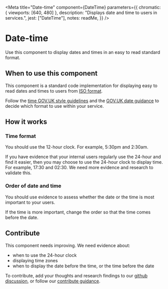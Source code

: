 
<Meta
	title="Date-time"
	component={DateTime}
	parameters={{
		chromatic: { viewports: [640, 480] },
		description: "Displays date and time to users in services.",
		jest: ["DateTime"],
		notes: readMe,
	}}
/>

# Date-time

Use this component to display dates and times in an easy to read standard format.

<Preview withToolbar>
	<Story name="Date with time after">
		<DateTime
			ISOString="2022-07-21T22:37:34.570Z"
			precedence="date"
			clockType={12}
		/>
	</Story>
</Preview>

<Props of={DateTime} />

## When to use this component

This component is a standard code implementation for displaying easy to read dates and times to users from [ISO format](https://en.wikipedia.org/wiki/ISO_8601).

Follow the [time GOV.UK style guidelines](https://www.gov.uk/guidance/style-guide/a-to-z-of-gov-uk-style#times) and the [GOV.UK date guidance](https://www.gov.uk/guidance/style-guide/a-to-z-of-gov-uk-style#dates) to decide which format to use within your service.

## How it works
### Time format

You should use the 12-hour clock. For example, 5:30pm and 2:30am.

If you have evidence that your internal users regularly use the 24-hour and find it easier, then you may choose to use the 24-hour clock to display time. For example, 17:30 and 02:30. We need more evidence and research to validate this.

<Preview>
	<Story name="Date with 24-hour time after">
		<DateTime
			ISOString="2022-07-21T22:37:34.570Z"
			precedence="date"
			clockType={24}
		/>
	</Story>
</Preview>

### Order of date and time

You should use evidence to assess whether the date or the time is most important to your users.

If the time is more important, change the order so that the time comes before the date.

<Preview>
	<Story name="12-hour time with date after">
		<DateTime
			ISOString="2022-07-21T22:37:34.570Z"
			precedence="time"
			clockType={12}
		/>
	</Story>
</Preview>

## Contribute

This component needs improving. We need evidence about:

- when to use the 24-hour clock
- displaying time zones
- when to display the date before the time, or the time before the date

To contribute, add your thoughts and research findings to our [github discussion](https://github.com/UKHomeOffice/design-system/discussions/386), or follow our [contribute guidance](/get-involved).
